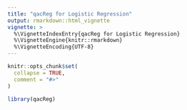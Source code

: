 ```yaml
---
title: "qacReg for Logistic Regression"
output: rmarkdown::html_vignette
vignette: >
  %\VignetteIndexEntry{qacReg for Logistic Regression}
  %\VignetteEngine{knitr::rmarkdown}
  %\VignetteEncoding{UTF-8}
---
```


```r
knitr::opts_chunk$set(
  collapse = TRUE,
  comment = "#>"
)
```

```r
library(qacReg)
```
